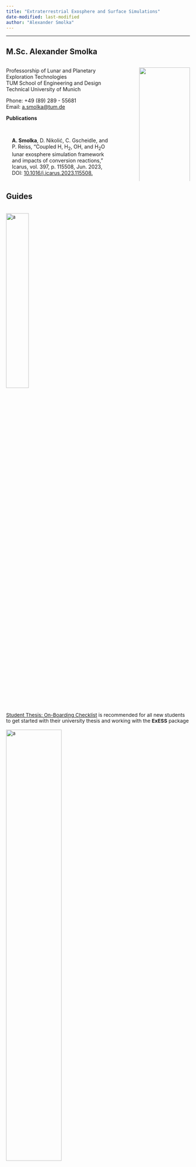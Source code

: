 ```yaml
---
title: "Extraterrestrial Exosphere and Surface Simulations"
date-modified: last-modified
author: "Alexander Smolka"
---
```

---

## M.Sc. Alexander Smolka

:::: {.columns}
::: {.column width=65%}

Professorship of Lunar and Planetary Exploration Technologies  
TUM School of Engineering and Design  
Technical University of Munich  

Phone: +49 (89) 289 - 55681  
Email: [a.smolka@tum.de](mailto:a.smolka@tum.de)


**Publications**

::: {.card style="padding:1rem; padding-bottom:0rem;"}
**A. Smolka**, D. Nikolić, C. Gscheidle, and P. Reiss, “Coupled H, H~2~, OH, and H~2~O lunar exosphere simulation framework and impacts of conversion reactions,” Icarus, vol. 397, p. 115508, Jun. 2023, DOI: [10.1016/j.icarus.2023.115508.](https://www.sciencedirect.com/science/article/abs/pii/S0019103523000854){.stretched-link}
:::


:::

::: {.column width=5%}
:::

::: {.column width=30%}
![](/resources/imgs/me_gray.jpg){width=100%}
:::

::::



## Guides

::: {.grid style="font-size:0.85rem;"}
::: {.g-col-6 .g-col-sm-4 .g-col-lg-3}

```{=html}
<div class="card">
  <img src="/guide/essentials/onboarding_checklist/play-solid.svg" alt="a" style="width:35%; margin-left:auto; margin-right:auto; margin-top:1rem">
  <div class="card-body">
    <a href="/guide/essentials/onboarding_checklist/index.qmd" class="stretched-link">Student Thesis: On-Boarding Checklist</a> is recommended for all new students to get started with their university thesis and working with the <b>ExESS</b> package
  </div>
</div> 
```

:::

::: {.g-col-6 .g-col-sm-4 .g-col-lg-3}

```{=html}
<div class="card">
  <img src="/guide/essentials/julia_links/julia-dots.svg" alt="a" style="width:55%; margin-left:auto; margin-right:auto; margin-top:1rem">
  <div class="card-body">
    <a href="/guide/essentials/julia_links/index.qmd" class="stretched-link">Julia Programming Language: Links & Resources</a> contains links to the most important resources for learning the Julia programming language, including a subset of important packages for scientific computing
  </div>
</div> 
```

:::

::: {.g-col-6 .g-col-sm-4 .g-col-lg-3}

```{=html}
<div class="card">
  <img src="/guide/essentials/package_installation/exess_logo.png" alt="a" style="width:65%; margin-left:auto; margin-right:auto; margin-top:1rem">
  <div class="card-body">
    <a href="/guide/essentials/package_installation/index.qmd" class="stretched-link">ExESS Package Installation</a> describes how to install the <b>ExESS</b> package on your computer
  </div>
</div> 
```

:::

::: {.g-col-6 .g-col-sm-4 .g-col-lg-3}

```{=html}
<div class="card">
  <img src="/guide/essentials/git_essentials/Git-Icon-Black.png" alt="a" style="width:50%; margin-left:auto; margin-right:auto; margin-top:1rem">
  <div class="card-body">
    <a href="/guide/essentials/git_essentials/index.qmd" class="stretched-link">Git Essentials</a> lists some external links to resources for learning the Git version control system
  </div>
</div> 
```

:::
:::


## Code Examples

* [Monte Carlo Simulation](/guide/code_examples/mc_simulation/index.qmd)
<!-- * [Comparison of Landing Position Calculations: 2D vs. 3D](/guide/code_examples/2d_3d_landing_position_comparison/index.qmd)  -->